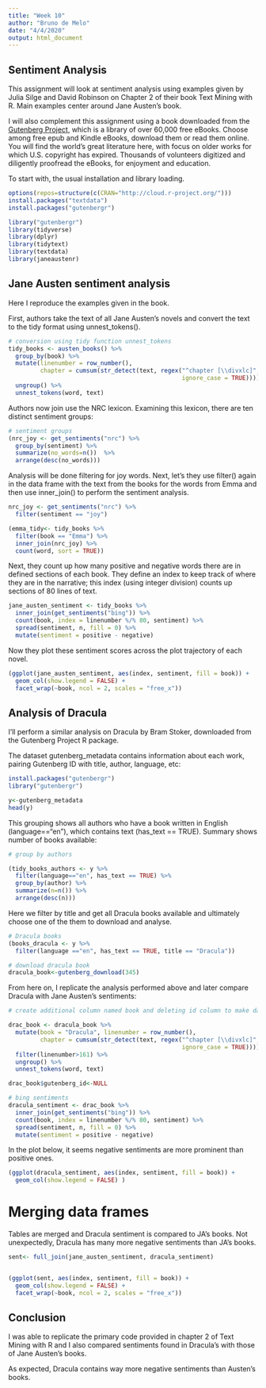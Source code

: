 ```yaml
---
title: "Week 10"
author: "Bruno de Melo"
date: "4/4/2020"
output: html_document
---
```


## Sentiment Analysis

This assignment will look at sentiment analysis using examples given by Julia Silge and David Robinson on Chapter 2 of their book Text Mining with R. Main examples center around Jane Austen's book.

I will also complement this assignment using a book downloaded from the <a rel="nofollow" class="external text" href="https://dev.gutenberg.org/help/new_website">Gutenberg Project</a>, which is a library of over 60,000 free eBooks. Choose among free epub and Kindle eBooks, download them or read them online. You will find the world's great literature here, with focus on older works for which U.S. copyright has expired. Thousands of volunteers digitized and diligently proofread the eBooks, for enjoyment and education. 


To start with, the usual installation and library loading.

```r
options(repos=structure(c(CRAN="http://cloud.r-project.org/")))
install.packages("textdata")
install.packages("gutenbergr")

library("gutenbergr")
library(tidyverse)
library(dplyr)
library(tidytext)
library(textdata)
library(janeaustenr)
```


## Jane Austen sentiment analysis

Here I reproduce the examples given in the book.

First, authors take the text of all Jane Austen's novels and convert the text to the tidy format using unnest_tokens().

```r
# conversion using tidy function unnest_tokens
tidy_books <- austen_books() %>%
  group_by(book) %>%
  mutate(linenumber = row_number(),
         chapter = cumsum(str_detect(text, regex("^chapter [\\divxlc]", 
                                                 ignore_case = TRUE)))) %>%
  ungroup() %>%
  unnest_tokens(word, text)
```

Authors now join use the NRC lexicon. Examining this lexicon, there are ten distinct sentiment groups: 

```r
# sentiment groups
(nrc_joy <- get_sentiments("nrc") %>%
  group_by(sentiment) %>%
  summarize(no_words=n())  %>%
  arrange(desc(no_words)))
```

Analysis will be done filtering for joy words. Next, let’s they use filter() again in the data frame with the text from the books for the words from Emma and then use inner_join() to perform the sentiment analysis. 


```r
nrc_joy <- get_sentiments("nrc") %>% 
  filter(sentiment == "joy")

(emma_tidy<- tidy_books %>%
  filter(book == "Emma") %>%
  inner_join(nrc_joy) %>%
  count(word, sort = TRUE))
```

Next, they count up how many positive and negative words there are in defined sections of each book. They define an index to keep track of where they are in the narrative; this index (using integer division) counts up sections of 80 lines of text.

```r
jane_austen_sentiment <- tidy_books %>%
  inner_join(get_sentiments("bing")) %>%
  count(book, index = linenumber %/% 80, sentiment) %>%
  spread(sentiment, n, fill = 0) %>%
  mutate(sentiment = positive - negative)
```

Now they plot these sentiment scores across the plot trajectory of each novel. 

```r
(ggplot(jane_austen_sentiment, aes(index, sentiment, fill = book)) +
  geom_col(show.legend = FALSE) +
  facet_wrap(~book, ncol = 2, scales = "free_x"))
```

## Analysis of Dracula


I'll perform a similar analysis on Dracula by Bram Stoker, downloaded from the Gutenberg Project R package.

The dataset gutenberg_metadata contains information about each work, pairing Gutenberg ID with title, author, language, etc:

```r

install.packages("gutenbergr")
library("gutenbergr")

y<-gutenberg_metadata
head(y)

```

This grouping shows all authors who have a book written in English (language=="en"), which contains text (has_text == TRUE). Summary shows number of books available:

```r
# group by authors

(tidy_books_authors <- y %>%
  filter(language=="en", has_text == TRUE) %>%
  group_by(author) %>%
  summarize(n=n()) %>%
  arrange(desc(n)))
```

Here we filter by title and get all Dracula books available and ultimately choose one of the them to download and analyse.

```r
# Dracula books
(books_dracula <- y %>%
  filter(language =="en", has_text == TRUE, title == "Dracula"))

# download dracula book
dracula_book<-gutenberg_download(345)

```

From here on, I replicate the analysis performed above and later compare Dracula with Jane Austen's sentiments:

```r
# create additional column named book and deleting id column to make dataframes similar

drac_book <- dracula_book %>%
  mutate(book = "Dracula", linenumber = row_number(),
         chapter = cumsum(str_detect(text, regex("^chapter [\\divxlc]", 
                                                 ignore_case = TRUE)))) %>%
  filter(linenumber>161) %>%
  ungroup() %>%
  unnest_tokens(word, text)

drac_book$gutenberg_id<-NULL

# bing sentiments
dracula_sentiment <- drac_book %>%
  inner_join(get_sentiments("bing")) %>%
  count(book, index = linenumber %/% 80, sentiment) %>%
  spread(sentiment, n, fill = 0) %>%
  mutate(sentiment = positive - negative)
```

In the plot below, it seems negative sentiments are more prominent than positive ones.

```r
(ggplot(dracula_sentiment, aes(index, sentiment, fill = book)) +
  geom_col(show.legend = FALSE) )
```

# Merging data frames 
Tables are merged and Dracula sentiment is compared to JA's books. Not unexpectedly, Dracula has many more negative sentiments than JA's books.

```r
sent<- full_join(jane_austen_sentiment, dracula_sentiment)  


(ggplot(sent, aes(index, sentiment, fill = book)) +
  geom_col(show.legend = FALSE) +
  facet_wrap(~book, ncol = 2, scales = "free_x"))

```

## Conclusion

I was able to replicate the primary code provided in chapter 2 of Text Mining with R and I also compared sentiments found in Dracula's with those of Jane Austen's books.

As expected, Dracula contains way more negative sentiments than Austen's books.



